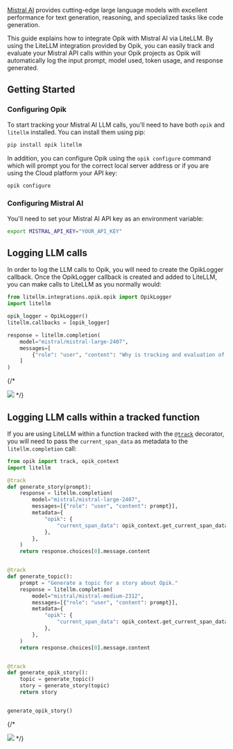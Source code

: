 [Mistral AI](https://mistral.ai/) provides cutting-edge large language models with excellent performance for text generation, reasoning, and specialized tasks like code generation.

This guide explains how to integrate Opik with Mistral AI via LiteLLM. By using the LiteLLM integration provided by Opik, you can easily track and evaluate your Mistral API calls within your Opik projects as Opik will automatically log the input prompt, model used, token usage, and response generated.

## Getting Started

### Configuring Opik

To start tracking your Mistral AI LLM calls, you'll need to have both `opik` and `litellm` installed. You can install them using pip:

```bash
pip install opik litellm
```

In addition, you can configure Opik using the `opik configure` command which will prompt you for the correct local server address or if you are using the Cloud platform your API key:

```bash
opik configure
```

### Configuring Mistral AI

You'll need to set your Mistral AI API key as an environment variable:

```bash {pytest_codeblocks_skip=true}
export MISTRAL_API_KEY="YOUR_API_KEY"
```

## Logging LLM calls

In order to log the LLM calls to Opik, you will need to create the OpikLogger callback. Once the OpikLogger callback is created and added to LiteLLM, you can make calls to LiteLLM as you normally would:

```python
from litellm.integrations.opik.opik import OpikLogger
import litellm

opik_logger = OpikLogger()
litellm.callbacks = [opik_logger]

response = litellm.completion(
    model="mistral/mistral-large-2407",
    messages=[
        {"role": "user", "content": "Why is tracking and evaluation of LLMs important?"}
    ]
)
```

{/\*

<Frame>
  <img src="/img/cookbook/mistral_trace_cookbook.png" />
</Frame> */}

## Logging LLM calls within a tracked function

If you are using LiteLLM within a function tracked with the [`@track`](/tracing/log_traces#using-function-decorators) decorator, you will need to pass the `current_span_data` as metadata to the `litellm.completion` call:

```python
from opik import track, opik_context
import litellm

@track
def generate_story(prompt):
    response = litellm.completion(
        model="mistral/mistral-large-2407",
        messages=[{"role": "user", "content": prompt}],
        metadata={
            "opik": {
                "current_span_data": opik_context.get_current_span_data(),
            },
        },
    )
    return response.choices[0].message.content


@track
def generate_topic():
    prompt = "Generate a topic for a story about Opik."
    response = litellm.completion(
        model="mistral/mistral-medium-2312",
        messages=[{"role": "user", "content": prompt}],
        metadata={
            "opik": {
                "current_span_data": opik_context.get_current_span_data(),
            },
        },
    )
    return response.choices[0].message.content


@track
def generate_opik_story():
    topic = generate_topic()
    story = generate_story(topic)
    return story


generate_opik_story()
```

{/\*

<Frame>
  <img src="/img/cookbook/mistral_trace_decorator_cookbook.png" />
</Frame> */}
